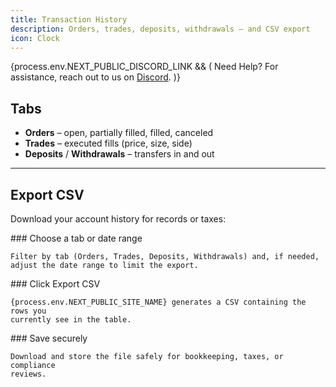 ```yaml
---
title: Transaction History
description: Orders, trades, deposits, withdrawals — and CSV export
icon: Clock
---
```



{process.env.NEXT_PUBLIC_DISCORD_LINK && (
<Callout>
  Need Help? For assistance, reach out to us on <a href={process.env.NEXT_PUBLIC_DISCORD_LINK} rel="noopener noreferrer" target="_blank">Discord</a>.
</Callout>
)}

## Tabs

- **Orders** – open, partially filled, filled, canceled
- **Trades** – executed fills (price, size, side)
- **Deposits** / **Withdrawals** – transfers in and out

---

## Export CSV

Download your account history for records or taxes:

<Steps>
  <Step>
    ### Choose a tab or date range

    Filter by tab (Orders, Trades, Deposits, Withdrawals) and, if needed,
    adjust the date range to limit the export.
  </Step>
  <Step>
    ### Click Export CSV

    {process.env.NEXT_PUBLIC_SITE_NAME} generates a CSV containing the rows you
    currently see in the table.
  </Step>
  <Step>
    ### Save securely

    Download and store the file safely for bookkeeping, taxes, or compliance
    reviews.
  </Step>
</Steps>
